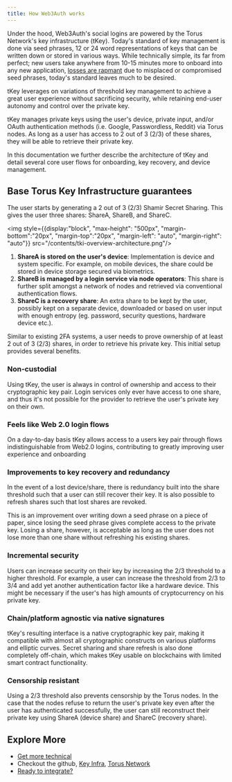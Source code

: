 ```yaml
---
title: How Web3Auth works
---
```


<link rel="stylesheet" href="https://cdn.jsdelivr.net/npm/katex@0.11.0/dist/katex.min.css" />

Under the hood, Web3Auth's social logins are powered by the Torus Network's key infrastructure (tKey). Today's standard of key management is done via seed phrases, 12 or 24 word representations of keys that can be written down or stored in various ways. While technically simple, its far from perfect; new users take anywhere from 10-15 minutes more to onboard into any new application, [losses are rapmant](https://finance.yahoo.com/news/4-2-billion-lost-bitcoin-154948781.html#:~:text=Approximately%2020%25%20of%20all%20Bitcoins,billion%2C%20a%20new%20study%20says.) due to misplaced or compromised seed phrases, today's standard leaves much to be desired.

tKey leverages on variations of threshold key management to achieve a great user experience without sacrificing security, while retaining end-user autonomy and control over the private key.

tKey manages private keys using the user's device, private input, and/or OAuth authentication methods (i.e. Google, Passwordless, Reddit) via Torus nodes. As long as a user has access to 2 out of 3 (2/3) of these shares, they will be able to retrieve their private key.

In this documentation we further describe the architecture of tKey and detail several core user flows for onboarding, key recovery, and device management.

## Base Torus Key Infrastructure guarantees

The user starts by generating a 2 out of 3 (2/3) Shamir Secret Sharing. This gives the user three shares: ShareA, ShareB, and ShareC.

<img style={{display:"block", "max-height": "500px", "margin-bottom":"20px", "margin-top":"20px", "margin-left": "auto", "margin-right": "auto"}} src="/contents/tki-overview-architecture.png"/>

1. **ShareA is stored on the user's device**: Implementation is device and system specific. For example, on mobile devices, the share could be stored in device storage secured via biometrics.
2. **ShareB is managed by a login service via node operators**: This share is further split amongst a network of nodes and retrieved via conventional authentication flows.
3. **ShareC is a recovery share**: An extra share to be kept by the user, possibly kept on a separate device, downloaded or based on user input with enough entropy (eg. password, security questions, hardware device etc.).

Similar to existing 2FA systems, a user needs to prove ownership of at least 2 out of 3 (2/3) shares, in order to retrieve his private key. This initial setup provides several benefits.

### Non-custodial

Using tKey, the user is always in control of ownership and access to their cryptographic key pair. Login services only ever have access to one share, and thus it's not possible for the provider to retrieve the user's private key on their own.

### Feels like Web 2.0 login flows

On a day-to-day basis tKey allows access to a users key pair through flows indistinguishable from Web2.0 logins, contributing to greatly improving user experience and onboarding

### Improvements to key recovery and redundancy

In the event of a lost device/share, there is redundancy built into the share threshold such that a user can still recover their key. It is also possible to refresh shares such that lost shares are revoked.

This is an improvement over writing down a seed phrase on a piece of paper, since losing the seed phrase gives complete access to the private key. Losing a share, however, is acceptable as long as the user does not lose more than one share without refreshing his existing shares.

### Incremental security

Users can increase security on their key by increasing the 2/3 threshold to a higher threshold. For example, a user can increase the threshold from 2/3 to 3/4 and add yet another authentication factor like a hardware device. This might be necessary if the user's has high amounts of cryptocurrency on his private key.


### Chain/platform agnostic via native signatures

tKey's resulting interface is a native cryptographic key pair, making it compatible with almost all cryptographic constructs on various platforms and elliptic curves. Secret sharing and share refresh is also done completely off-chain, which makes tKey usable on blockchains with limited smart contract functionality.

### Censorship resistant

Using a 2/3 threshold also prevents censorship by the Torus nodes. In the case that the nodes refuse to return the user's private key even after the user has authenticated successfully, the user can still reconstruct their private key using ShareA (device share) and ShareC (recovery share).


## Explore More

- [Get more technical](https://docs.tor.us/key-infrastructure/technical-architecture)
- Checkout the github, [Key Infra](https://github.com/tkey/tkey), [Torus Network](https://github.com/torusresearch/torus-node)
- [Ready to integrate?](/get-started)
